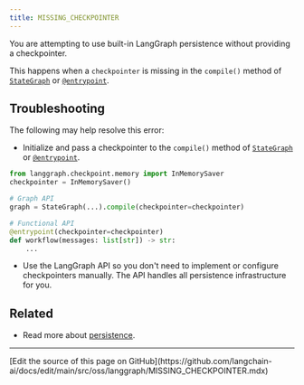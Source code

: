 ```yaml
---
title: MISSING_CHECKPOINTER
---
```



<StableCalloutPy />



You are attempting to use built-in LangGraph persistence without providing a checkpointer.

This happens when a `checkpointer` is missing in the `compile()` method of [`StateGraph`](https://reference.langchain.com/python/langgraph/graphs/#langgraph.graph.state.StateGraph) or [`@entrypoint`](https://reference.langchain.com/python/langgraph/func/#langgraph.func.entrypoint).

## Troubleshooting

The following may help resolve this error:

-   Initialize and pass a checkpointer to the `compile()` method of [`StateGraph`](https://reference.langchain.com/python/langgraph/graphs/#langgraph.graph.state.StateGraph) or [`@entrypoint`](https://reference.langchain.com/python/langgraph/func/#langgraph.func.entrypoint).

```python
from langgraph.checkpoint.memory import InMemorySaver
checkpointer = InMemorySaver()

# Graph API
graph = StateGraph(...).compile(checkpointer=checkpointer)

# Functional API
@entrypoint(checkpointer=checkpointer)
def workflow(messages: list[str]) -> str:
    ...
```





-   Use the LangGraph API so you don't need to implement or configure checkpointers manually. The API handles all persistence infrastructure for you.

## Related

- Read more about [persistence](/oss/python/langgraph/persistence).

---

<Callout icon="pen-to-square" iconType="regular">
  [Edit the source of this page on GitHub](https://github.com/langchain-ai/docs/edit/main/src/oss/langgraph/MISSING_CHECKPOINTER.mdx)
</Callout>
